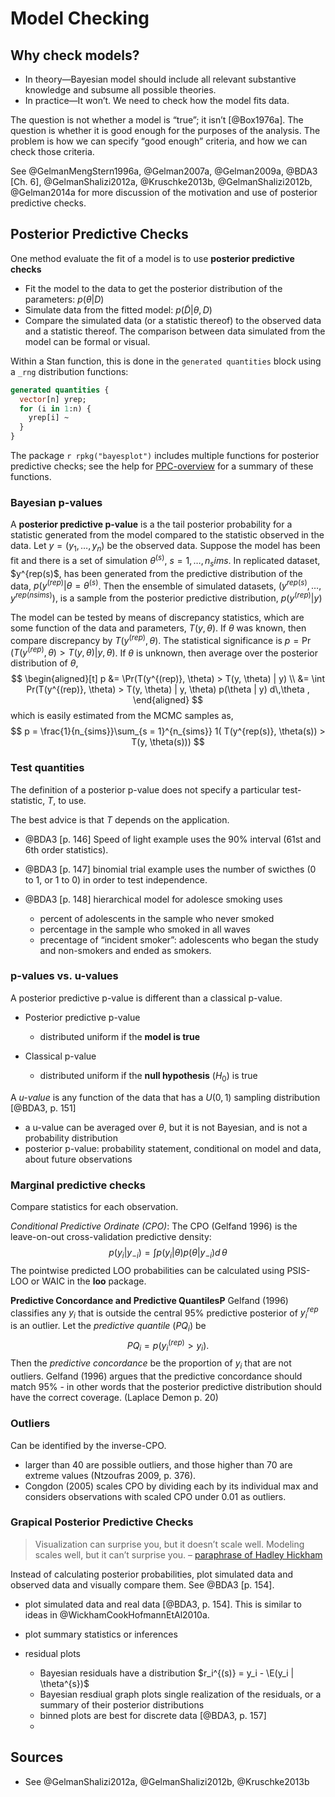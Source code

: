 # Model Checking

## Why check models? 

- In theory---Bayesian model should include all relevant substantive knowledge and subsume all possible theories.
- In practice---It won't. We need to check how the model fits data.

The question is not whether a model is "true"; it isn't [@Box1976a]. 
The question is whether it is good enough for the purposes of the analysis.
The problem is how we can specify "good enough" criteria, and how we can check those criteria.


See @GelmanMengStern1996a, @Gelman2007a, @Gelman2009a, @BDA3 [Ch. 6], @GelmanShalizi2012a, @Kruschke2013b, @GelmanShalizi2012b, @Gelman2014a for more discussion of the motivation and use of posterior predictive checks.


## Posterior Predictive Checks

One method evaluate the fit of a model is to use **posterior predictive checks**

- Fit the model to the data to get the posterior distribution of the parameters: $p(\theta | D)$
- Simulate data from the fitted model: $p(\tilde{D} | \theta, D)$
- Compare the simulated data (or a statistic thereof) to the observed data and a statistic thereof. The comparison between data simulated from the model can be formal or visual.

Within a Stan function, this is done in the `generated quantities` block using a `_rng` distribution functions:
```stan
generated quantities {
  vector[n] yrep;
  for (i in 1:n) {
    yrep[i] ~ 
  }
}
```
The package `r rpkg("bayesplot")` includes multiple functions for posterior predictive checks; see the help for [PPC-overview](https://www.rdocumentation.org/packages/bayesplot//topics/PPC-overview) for a summary of these functions.

### Bayesian p-values

A **posterior predictive p-value** is a the tail posterior probability for a statistic generated from the model compared to the statistic observed in the data.
Let $y = (y_1, \dots, y_n)$ be the observed data.
Suppose the model has been fit and there is a set of simulation $\theta^(s)$, $s = 1, \dots, n_sims$.
In  replicated dataset, $y^{rep(s)$, has been generated from the predictive distribution
of the data, $p(y^{(rep)} | \theta = \theta^{(s)}$.
Then the ensemble of simulated datasets, $(y^{rep(s)}, \dots, y^{rep(nsims)})$, is a sample from the posterior predictive
distribution, $p(y^{(rep)} | y)$

The model can be tested by means of discrepancy statistics, which are some function of the data and parameters, $T(y, \theta)$.
If $\theta$ was known, then compare discrepancy by $T(y^{(rep)}, \theta)$.
The statistical significance is $p = \Pr(T(y^{(rep)}, \theta) > T(y, \theta) | y, \theta)$.
If $\theta$ is unknown, then average over the posterior distribution of $\theta$,
$$
\begin{aligned}[t]
p &= \Pr(T(y^{(rep)}, \theta) > T(y, \theta) | y) \\
&= \int Pr(T(y^{(rep)}, \theta) > T(y, \theta) | y, \theta) p(\theta | y) d\,\theta ,
\end{aligned}
$$
which is easily estimated from the MCMC samples as,
$$
p = \frac{1}{n_{sims}}\sum_{s = 1}^{n_{sims}} 1( T(y^{rep(s)}, \theta(s)) > T(y, \theta(s)))
$$


### Test quantities

The definition of a posterior p-value does not specify a particular test-statistic, $T$, to use.

The best advice is that $T$ depends on the application.

- @BDA3 [p. 146] Speed of light example uses the 90% interval (61st and 6th order statistics).
- @BDA3 [p. 147] binomial trial example uses the number of swicthes (0 to 1, or 1 to 0) in order to test independence.
- @BDA3 [p. 148] hierarchical model for adolesce smoking uses 

    - percent of adolescents in the sample who never smoked
    - percentage in the sample who smoked in all waves
    - precentage of "incident smoker": adolescents who began the study and non-smokers and ended as smokers.

### p-values vs. u-values

A posterior predictive p-value is different than a classical p-value.

- Posterior predictive p-value

    - distributed uniform if the **model is true**

- Classical p-value

    - distributed uniform if the **null hypothesis** ($H_0$) is true
    
A *u-value* is any function of the data that has a $U(0, 1)$ sampling distribution [@BDA3, p. 151]

- a u-value can be averaged over $\theta$, but it is not Bayesian, and is not a probability distribution
- posterior p-value: probability statement, conditional on model and data, about future observations

### Marginal predictive checks

Compare statistics for each observation.

*Conditional Predictive Ordinate (CPO)*: 
The CPO (Gelfand 1996) is the leave-on-out cross-validation predictive density:
$$
p(y_i | y_{-i}) = \int p(y_i | \theta) p(\theta | y_{-i}) d\,\theta
$$
The pointwise predicted LOO probabilities can be calculated using PSIS-LOO or WAIC in the **loo** package.

<!-- The sum of the logged CPOs can be an estimator of the log marginal likelihood and is called the log pseudo marginal likelihood. The ratio of PsMLs can be used as a surrogate for a Bayes Factor (pseudo Bayes Factor) (LaplaceDemon p. 20) -->

**Predictive Concordance and Predictive QuantilesP** Gelfand (1996) classifies any $y_i$ that is outside the central 95% predictive posterior of $y^{rep}_i$ is an outlier.
Let the *predictive quantile* ($PQ_i$) be
$$
PQ_i = p(y_i^{(rep)} > y_i) .
$$
Then the *predictive concordance* be the proportion of $y_i$ that are not outliers. Gelfand (1996) argues that the predictive concordance should match 95% - in other words that the posterior predictive distribution should have the correct coverage. (Laplace Demon p. 20)


### Outliers

Can be identified by the inverse-CPO. 

- larger than 40 are possible outliers, and those higher than 70 are extreme values (Ntzoufras 2009, p. 376).
- Congdon (2005) scales CPO by dividing each by its individual max and considers observations with scaled CPO under 0.01 as outliers.


### Grapical Posterior Predictive Checks

> Visualization can surprise you, but it doesn’t scale well. Modeling scales well, but it can’t surprise you. -- [paraphrase of Hadley Hickham](https://www.johndcook.com/blog/2013/02/07/visualization-modeling-and-surprises/)

Instead of calculating posterior probabilities, plot simulated data and observed data and visually compare them. See @BDA3 [p. 154].

- plot simulated data and real data [@BDA3, p. 154]. This is similar to ideas in @WickhamCookHofmannEtAl2010a.
- plot summary statistics or inferences
- residual plots

    - Bayesian residuals have a distribution $r_i^{(s)} = y_i - \E(y_i | \theta^{s})$
    - Bayesian resdiual graph plots single realization of the residuals, or a summary of their posterior distributions
    - binned plots are best for discrete data [@BDA3, p. 157]
    - 



<!--
## Average Predictive Comparisons

From @GelmanHill [Ch 21.4]
Let $u$ be the input of interest, and $v$ be all other inputs, so that $x = (u, v)$.
$$
b_u(u^{(lo)}, u^{(hi)}, v, \theta) = \frac{E(y | u^{(hi)}, v, \theta) - E(y | u^{(lo)}, v, \theta)}{u^{(hi)} - u^{(lo)}}
$$
the the average predictive difference per unit change in $u$ is,
$$
B_{u}(u^{(lo)}, u^{(hi)}) = \frac{1}{n} \sum_{i = 1}^n b_u(u^{(lo)}, u^{(hi)}, v_i, \theta) .
$$
This can be adjusted to use observed (weighted) differences of $u$ for each point.
See the Gelman paper on it.
-->

## Sources

- See @GelmanShalizi2012a, @GelmanShalizi2012b, @Kruschke2013b
